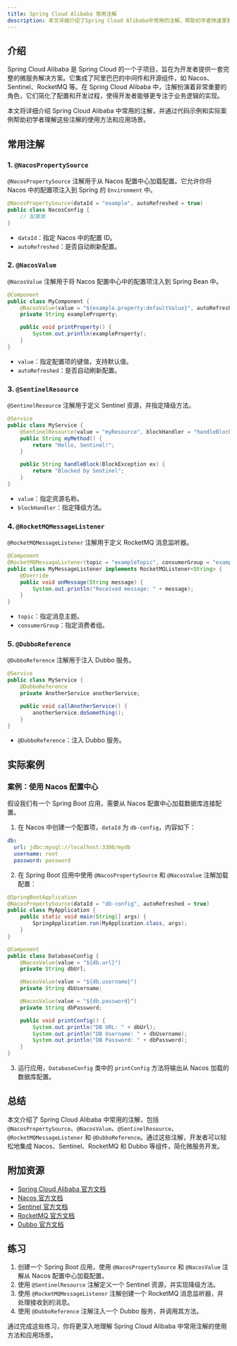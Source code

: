 ```yaml
---
title: Spring Cloud Alibaba 常用注解
description: 本文详细介绍了Spring Cloud Alibaba中常用的注解，帮助初学者快速掌握这些注解的使用方法和应用场景。
---
```


## 介绍

Spring Cloud Alibaba 是 Spring Cloud 的一个子项目，旨在为开发者提供一套完整的微服务解决方案。它集成了阿里巴巴的中间件和开源组件，如 Nacos、Sentinel、RocketMQ 等。在 Spring Cloud Alibaba 中，注解扮演着非常重要的角色，它们简化了配置和开发过程，使得开发者能够更专注于业务逻辑的实现。

本文将详细介绍 Spring Cloud Alibaba 中常用的注解，并通过代码示例和实际案例帮助初学者理解这些注解的使用方法和应用场景。

## 常用注解

### 1. `@NacosPropertySource`

`@NacosPropertySource` 注解用于从 Nacos 配置中心加载配置。它允许你将 Nacos 中的配置项注入到 Spring 的 `Environment` 中。

```java
@NacosPropertySource(dataId = "example", autoRefreshed = true)
public class NacosConfig {
    // 配置类
}
```

- `dataId`：指定 Nacos 中的配置 ID。
- `autoRefreshed`：是否自动刷新配置。

### 2. `@NacosValue`

`@NacosValue` 注解用于将 Nacos 配置中心中的配置项注入到 Spring Bean 中。

```java
@Component
public class MyComponent {
    @NacosValue(value = "${example.property:defaultValue}", autoRefreshed = true)
    private String exampleProperty;

    public void printProperty() {
        System.out.println(exampleProperty);
    }
}
```

- `value`：指定配置项的键值，支持默认值。
- `autoRefreshed`：是否自动刷新配置。

### 3. `@SentinelResource`

`@SentinelResource` 注解用于定义 Sentinel 资源，并指定降级方法。

```java
@Service
public class MyService {
    @SentinelResource(value = "myResource", blockHandler = "handleBlock")
    public String myMethod() {
        return "Hello, Sentinel!";
    }

    public String handleBlock(BlockException ex) {
        return "Blocked by Sentinel";
    }
}
```

- `value`：指定资源名称。
- `blockHandler`：指定降级方法。

### 4. `@RocketMQMessageListener`

`@RocketMQMessageListener` 注解用于定义 RocketMQ 消息监听器。

```java
@Component
@RocketMQMessageListener(topic = "exampleTopic", consumerGroup = "exampleGroup")
public class MyMessageListener implements RocketMQListener<String> {
    @Override
    public void onMessage(String message) {
        System.out.println("Received message: " + message);
    }
}
```

- `topic`：指定消息主题。
- `consumerGroup`：指定消费者组。

### 5. `@DubboReference`

`@DubboReference` 注解用于注入 Dubbo 服务。

```java
@Service
public class MyService {
    @DubboReference
    private AnotherService anotherService;

    public void callAnotherService() {
        anotherService.doSomething();
    }
}
```

- `@DubboReference`：注入 Dubbo 服务。

## 实际案例

### 案例：使用 Nacos 配置中心

假设我们有一个 Spring Boot 应用，需要从 Nacos 配置中心加载数据库连接配置。

1. 在 Nacos 中创建一个配置项，`dataId` 为 `db-config`，内容如下：

```yaml
db:
  url: jdbc:mysql://localhost:3306/mydb
  username: root
  password: password
```

2. 在 Spring Boot 应用中使用 `@NacosPropertySource` 和 `@NacosValue` 注解加载配置：

```java
@SpringBootApplication
@NacosPropertySource(dataId = "db-config", autoRefreshed = true)
public class MyApplication {
    public static void main(String[] args) {
        SpringApplication.run(MyApplication.class, args);
    }
}

@Component
public class DatabaseConfig {
    @NacosValue(value = "${db.url}")
    private String dbUrl;

    @NacosValue(value = "${db.username}")
    private String dbUsername;

    @NacosValue(value = "${db.password}")
    private String dbPassword;

    public void printConfig() {
        System.out.println("DB URL: " + dbUrl);
        System.out.println("DB Username: " + dbUsername);
        System.out.println("DB Password: " + dbPassword);
    }
}
```

3. 运行应用，`DatabaseConfig` 类中的 `printConfig` 方法将输出从 Nacos 加载的数据库配置。

## 总结

本文介绍了 Spring Cloud Alibaba 中常用的注解，包括 `@NacosPropertySource`、`@NacosValue`、`@SentinelResource`、`@RocketMQMessageListener` 和 `@DubboReference`。通过这些注解，开发者可以轻松地集成 Nacos、Sentinel、RocketMQ 和 Dubbo 等组件，简化微服务开发。

## 附加资源

- [Spring Cloud Alibaba 官方文档](https://spring-cloud-alibaba-group.github.io/github-pages/hoxton/en-us/index.html)
- [Nacos 官方文档](https://nacos.io/zh-cn/docs/what-is-nacos.html)
- [Sentinel 官方文档](https://sentinelguard.io/zh-cn/docs/introduction.html)
- [RocketMQ 官方文档](https://rocketmq.apache.org/docs/)
- [Dubbo 官方文档](https://dubbo.apache.org/zh/docs/)

## 练习

1. 创建一个 Spring Boot 应用，使用 `@NacosPropertySource` 和 `@NacosValue` 注解从 Nacos 配置中心加载配置。
2. 使用 `@SentinelResource` 注解定义一个 Sentinel 资源，并实现降级方法。
3. 使用 `@RocketMQMessageListener` 注解创建一个 RocketMQ 消息监听器，并处理接收到的消息。
4. 使用 `@DubboReference` 注解注入一个 Dubbo 服务，并调用其方法。

通过完成这些练习，你将更深入地理解 Spring Cloud Alibaba 中常用注解的使用方法和应用场景。